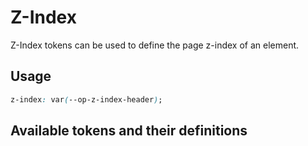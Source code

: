 
<Meta title='Tokens/Z-Index' />

# Z-Index

Z-Index tokens can be used to define the page z-index of an element.

## Usage

```css
z-index: var(--op-z-index-header);
```

## Available tokens and their definitions

<DesignTokenDocBlock categoryName="Z-Index" viewType="card" />
